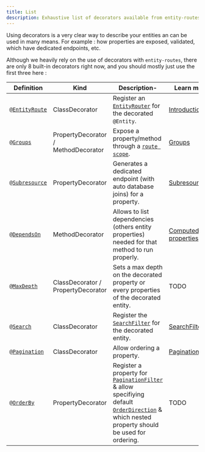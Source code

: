 ```yaml
---
title: List
description: Exhaustive list of decorators available from entity-routes.
---
```


Using decorators is a very clear way to describe your entities an can be used in many means. For example : how
properties are exposed, validated, which have dedicated endpoints, etc.

Although we heavily rely on the use of decorators with `entity-routes`, there are only 8 built-in decorators right now,
and you should mostly just use the first three here :

| Definition                                 | Kind                                | Description-                                                                                                                                                                                                         | Learn more                                              |
| ------------------------------------------ | ----------------------------------- | -------------------------------------------------------------------------------------------------------------------------------------------------------------------------------------------------------------------- | ------------------------------------------------------- |
| [`@EntityRoute`](/definitions#entityroute) | ClassDecorator                      | Register an [`EntityRouter`](/definitions/classes/entityrouter) for the decorated `@Entity`.                                                                                                                         | [Introduction](introduction)                            |
| [`@Groups`](/definitions#groups)           | PropertyDecorator / MethodDecorator | Expose a property/method through a [`route scope`](/entity-routes/route-scope/).                                                                                                                                     | [Groups](groups)                                        |
| [`@Subresource`](/definitions#subresource) | PropertyDecorator                   | Generates a dedicated endpoint (with auto database joins) for a property.                                                                                                                                            | [Subresources](subresources)                            |
| [`@DependsOn`](/definitions#dependson)     | MethodDecorator                     | Allows to list dependencies (others entity properties) needed for that method to run properly.                                                                                                                       | [Computed properties](/groups/computed-property)        |
| [`@MaxDepth`](/definitions#maxdepth)       | ClassDecorator / PropertyDecorator  | Sets a max depth on the decorated property or every properties of the decorated entity.                                                                                                                              | TODO                                                    |
| [`@Search`](/definitions#search)           | ClassDecorator                      | Register the [`SearchFilter`](/definitions/classes/searchfilter) for the decorated entity.                                                                                                                           | [SearchFilter](/filter/search-filter#decorator)         |
| [`@Pagination`](/definitions#pagination)   | ClassDecorator                      | Allow ordering a property.                                                                                                                                                                                           | [PaginationFilter](/filter/pagination-filter#decorator) |
| [`@OrderBy`](/definitions#orderby)         | PropertyDecorator                   | Register a property for [`PaginationFilter`](/definitions/classes/paginationfilter) & allow specifiying default [`OrderDirection`](/definitions#orderdirection) & which nested property should be used for ordering. | TODO                                                    |
